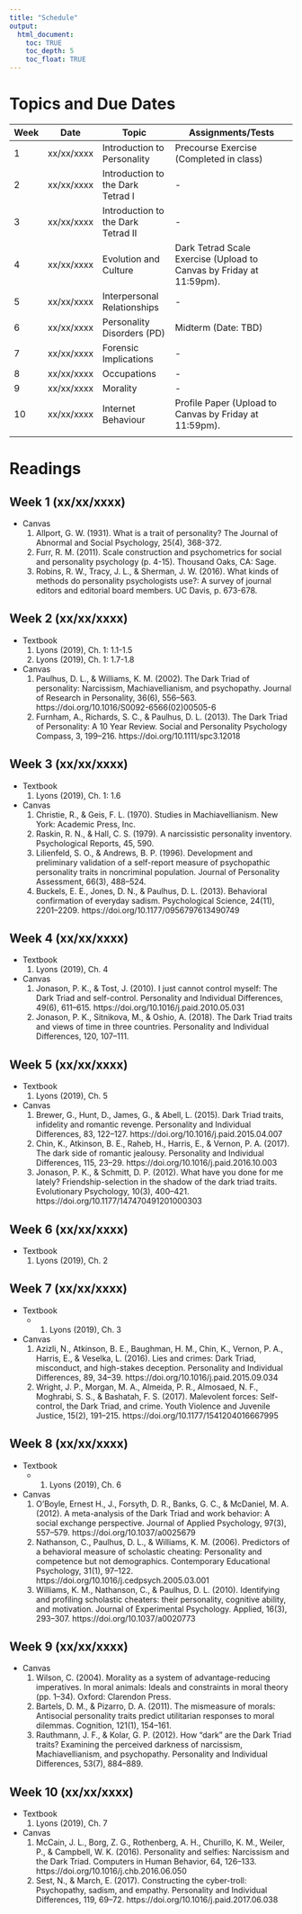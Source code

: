 ```yaml
---
title: "Schedule"
output: 
  html_document:
    toc: TRUE
    toc_depth: 5
    toc_float: TRUE
---
```


# Topics and Due Dates

| Week | Date       | Topic                              | Assignments/Tests                                                    |
|------|------------|------------------------------------|----------------------------------------------------------------------|
| 1    | xx/xx/xxxx | Introduction to Personality        | Precourse Exercise (Completed in class)                              |
| 2    | xx/xx/xxxx | Introduction to the Dark Tetrad I  | -                                                                    |
| 3    | xx/xx/xxxx | Introduction to the Dark Tetrad II | -                                                                    |
| 4    | xx/xx/xxxx | Evolution and Culture              | Dark Tetrad Scale Exercise (Upload to Canvas by Friday at 11:59pm).  |
| 5    | xx/xx/xxxx | Interpersonal Relationships        | -                                                                    |
| 6    | xx/xx/xxxx | Personality Disorders (PD)         | Midterm (Date: TBD)                                                  |
| 7    | xx/xx/xxxx | Forensic Implications              | -                                                                    |
| 8    | xx/xx/xxxx | Occupations                        | -                                                                    |
| 9    | xx/xx/xxxx | Morality                           | -                                                                    |
| 10   | xx/xx/xxxx | Internet Behaviour                 | Profile Paper (Upload to Canvas by Friday at 11:59pm).               |
|      |            |                                    |                                                                      |

# Readings

## Week 1 (xx/xx/xxxx)
* Canvas
  1. Allport, G. W. (1931). What is a trait of personality? The Journal of Abnormal and Social Psychology, 25(4), 368-372.
  1. Furr, R. M. (2011). Scale construction and psychometrics for social and personality psychology (p. 4-15). Thousand Oaks, CA: Sage.
  1. Robins, R. W., Tracy, J. L., & Sherman, J. W. (2016). What kinds of methods do personality psychologists use?: A survey of journal editors and editorial board members. UC Davis, p. 673-678.
  
## Week 2 (xx/xx/xxxx)
* Textbook
  1. Lyons (2019), Ch. 1: 1.1-1.5
  1. Lyons (2019), Ch. 1: 1.7-1.8
* Canvas
  1. Paulhus, D. L., & Williams, K. M. (2002). The Dark Triad of personality: Narcissism, Machiavellianism, and psychopathy. Journal of Research in Personality, 36(6), 556–563. https://doi.org/10.1016/S0092-6566(02)00505-6
  2. Furnham, A., Richards, S. C., & Paulhus, D. L. (2013). The Dark Triad of Personality: A 10 Year Review. Social and Personality Psychology Compass, 3, 199–216. https://doi.org/10.1111/spc3.12018
  
## Week 3 (xx/xx/xxxx)
* Textbook
  1. Lyons (2019), Ch. 1: 1.6
* Canvas
  1. Christie, R., & Geis, F. L. (1970). Studies in Machiavellianism. New York: Academic Press, Inc.
  1. Raskin, R. N., & Hall, C. S. (1979). A narcissistic personality inventory. Psychological Reports, 45, 590.
  1. Lilienfeld, S. O., & Andrews, B. P. (1996). Development and preliminary validation of a self-report measure of psychopathic personality traits in noncriminal population. Journal of Personality Assessment, 66(3), 488–524.
  1. Buckels, E. E., Jones, D. N., & Paulhus, D. L. (2013). Behavioral confirmation of everyday sadism. Psychological Science, 24(11), 2201–2209. https://doi.org/10.1177/0956797613490749

## Week 4 (xx/xx/xxxx)
* Textbook
  1. Lyons (2019), Ch. 4
* Canvas
  1. Jonason, P. K., & Tost, J. (2010). I just cannot control myself: The Dark Triad and self-control. Personality and Individual Differences, 49(6), 611–615. https://doi.org/10.1016/j.paid.2010.05.031
  1. Jonason, P. K., Sitnikova, M., & Oshio, A. (2018). The Dark Triad traits and views of time in three countries. Personality and Individual Differences, 120, 107–111.

## Week 5 (xx/xx/xxxx)
* Textbook
  1. Lyons (2019), Ch. 5
* Canvas
  1. Brewer, G., Hunt, D., James, G., & Abell, L. (2015). Dark Triad traits, infidelity and romantic revenge. Personality and Individual Differences, 83, 122–127. https://doi.org/10.1016/j.paid.2015.04.007
  1. Chin, K., Atkinson, B. E., Raheb, H., Harris, E., & Vernon, P. A. (2017). The dark side of romantic jealousy. Personality and Individual Differences, 115, 23–29. https://doi.org/10.1016/j.paid.2016.10.003
  1. Jonason, P. K., & Schmitt, D. P. (2012). What have you done for me lately? Friendship-selection in the shadow of the dark triad traits. Evolutionary Psychology, 10(3), 400–421. https://doi.org/10.1177/147470491201000303
  
## Week 6 (xx/xx/xxxx)
* Textbook
  1. Lyons (2019), Ch. 2
  
## Week 7 (xx/xx/xxxx)
* Textbook
  + 1. Lyons (2019), Ch. 3
* Canvas
  1. Azizli, N., Atkinson, B. E., Baughman, H. M., Chin, K., Vernon, P. A., Harris, E., & Veselka, L. (2016). Lies and crimes: Dark Triad, misconduct, and high-stakes deception. Personality and Individual Differences, 89, 34–39. https://doi.org/10.1016/j.paid.2015.09.034
  1. Wright, J. P., Morgan, M. A., Almeida, P. R., Almosaed, N. F., Moghrabi, S. S., & Bashatah, F. S. (2017). Malevolent forces: Self-control, the Dark Triad, and crime. Youth Violence and Juvenile Justice, 15(2), 191–215. https://doi.org/10.1177/1541204016667995
  
## Week 8 (xx/xx/xxxx)
* Textbook
  + 1. Lyons (2019), Ch. 6
* Canvas
  1. O’Boyle, Ernest H., J., Forsyth, D. R., Banks, G. C., & McDaniel, M. A. (2012). A meta-analysis of the Dark Triad and work behavior: A social exchange perspective. Journal of Applied Psychology, 97(3), 557–579. https://doi.org/10.1037/a0025679
  1. Nathanson, C., Paulhus, D. L., & Williams, K. M. (2006). Predictors of a behavioral measure of scholastic cheating: Personality and competence but not demographics. Contemporary Educational Psychology, 31(1), 97–122. https://doi.org/10.1016/j.cedpsych.2005.03.001
  1. Williams, K. M., Nathanson, C., & Paulhus, D. L. (2010). Identifying and profiling scholastic cheaters: their personality, cognitive ability, and motivation. Journal of Experimental Psychology. Applied, 16(3), 293–307. https://doi.org/10.1037/a0020773

## Week 9 (xx/xx/xxxx)
* Canvas
  1. Wilson, C. (2004). Morality as a system of advantage-reducing imperatives. In moral animals: Ideals and constraints in moral theory (pp. 1–34). Oxford: Clarendon Press.
  1. Bartels, D. M., & Pizarro, D. A. (2011). The mismeasure of morals: Antisocial personality traits predict utilitarian responses to moral dilemmas. Cognition, 121(1), 154–161.
  1. Rauthmann, J. F., & Kolar, G. P. (2012). How “dark” are the Dark Triad traits? Examining the perceived darkness of narcissism, Machiavellianism, and psychopathy. Personality and Individual Differences, 53(7), 884–889.

## Week 10 (xx/xx/xxxx)
* Textbook
  1. Lyons (2019), Ch. 7
* Canvas
  1. McCain, J. L., Borg, Z. G., Rothenberg, A. H., Churillo, K. M., Weiler, P., & Campbell, W. K. (2016). Personality and selfies: Narcissism and the Dark Triad. Computers in Human Behavior, 64, 126–133. https://doi.org/10.1016/j.chb.2016.06.050
  1. Sest, N., & March, E. (2017). Constructing the cyber-troll: Psychopathy, sadism, and empathy. Personality and Individual Differences, 119, 69–72. https://doi.org/10.1016/j.paid.2017.06.038